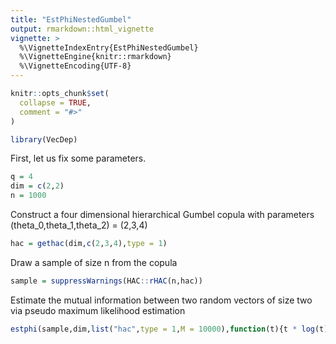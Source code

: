 ---
title: "EstPhiNestedGumbel"
output: rmarkdown::html_vignette
vignette: >
  %\VignetteIndexEntry{EstPhiNestedGumbel}
  %\VignetteEngine{knitr::rmarkdown}
  %\VignetteEncoding{UTF-8}
---

```{r, include = FALSE}
knitr::opts_chunk$set(
  collapse = TRUE,
  comment = "#>"
)
```

```{r setup}
library(VecDep)
```

First, let us fix some parameters.
```{r}
q = 4
dim = c(2,2)
n = 1000
```

Construct a four dimensional hierarchical Gumbel copula
with parameters (theta_0,theta_1,theta_2) = (2,3,4)
```{r}
hac = gethac(dim,c(2,3,4),type = 1)
```

Draw a sample of size n from the copula
```{r}
sample = suppressWarnings(HAC::rHAC(n,hac))
```

Estimate the mutual information between two random vectors of size two
via pseudo maximum likelihood estimation

```{r}
estphi(sample,dim,list("hac",type = 1,M = 10000),function(t){t * log(t)})

```
